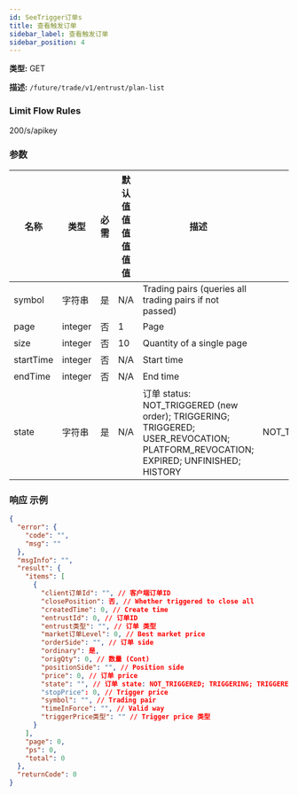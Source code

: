 ```yaml
---
id: SeeTrigger订单s
title: 查看触发订单
sidebar_label: 查看触发订单
sidebar_position: 4
---
```


**类型:** GET

**描述:** `/future/trade/v1/entrust/plan-list`

### Limit Flow Rules

200/s/apikey

### 参数

| 名称 | 类型 | 必需 | 默认值值值值值值 | 描述 | 范围 |
| --- | --- | --- | --- | --- | --- |
| symbol | 字符串 | 是 | N/A | Trading pairs (queries all trading pairs if not passed) |  |
| page | integer | 否 | 1 | Page |  |
| size | integer | 否 | 10 | Quantity of a single page |  |
| startTime | integer | 否 | N/A | Start time |  |
| endTime | integer | 否 | N/A | End time |  |
| state | 字符串 | 是 | N/A | 订单 status: NOT_TRIGGERED (new order); TRIGGERING; TRIGGERED; USER_REVOCATION; PLATFORM_REVOCATION; EXPIRED; UNFINISHED; HISTORY | NOT_TRIGGERED;TRIGGERING;TRIGGERED;USER_REVOCATION;PLATFORM_REVOCATION;EXPIRED;UNFINISHED;HISTORY |

### 响应 示例

```json title="响应"
{
  "error": {
    "code": "",
    "msg": ""
  },
  "msgInfo": "",
  "result": {
    "items": [
      {
        "client订单Id": "", // 客户端订单ID
        "closePosition": 否, // Whether triggered to close all
        "createdTime": 0, // Create time
        "entrustId": 0, // 订单ID
        "entrust类型": "", // 订单 类型
        "market订单Level": 0, // Best market price
        "orderSide": "", // 订单 side
        "ordinary": 是,
        "origQty": 0, // 数量 (Cont)
        "positionSide": "", // Position side
        "price": 0, // 订单 price
        "state": "", // 订单 state: NOT_TRIGGERED; TRIGGERING; TRIGGERED; USER_REVOCATION; PLATFORM_REVOCATION; EXPIRED; UNFINISHED; HISTORY
        "stopPrice": 0, // Trigger price
        "symbol": "", // Trading pair
        "timeInForce": "", // Valid way
        "triggerPrice类型": "" // Trigger price 类型
      }
    ],
    "page": 0,
    "ps": 0,
    "total": 0
  },
  "returnCode": 0
}
```
